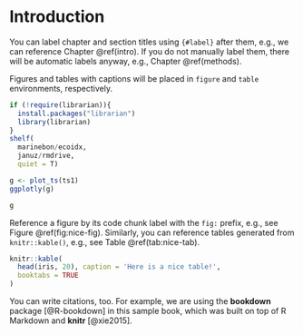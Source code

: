 # Introduction {#intro}

You can label chapter and section titles using `{#label}` after them, e.g., we can reference Chapter \@ref(intro). If you do not manually label them, there will be automatic labels anyway, e.g., Chapter \@ref(methods).

Figures and tables with captions will be placed in `figure` and `table` environments, respectively.

```r
if (!require(librarian)){
  install.packages("librarian")
  library(librarian)
}
shelf(
  marinebon/ecoidx,
  januz/rmdrive,
  quiet = T)

g <- plot_ts(ts1)
ggplotly(g)
```


```r
g
```

Reference a figure by its code chunk label with the `fig:` prefix, e.g., see Figure \@ref(fig:nice-fig). Similarly, you can reference tables generated from `knitr::kable()`, e.g., see Table \@ref(tab:nice-tab).

```r
knitr::kable(
  head(iris, 20), caption = 'Here is a nice table!',
  booktabs = TRUE
)
```

You can write citations, too. For example, we are using the **bookdown** package [@R-bookdown] in this sample book, which was built on top of R Markdown and **knitr** [@xie2015].

